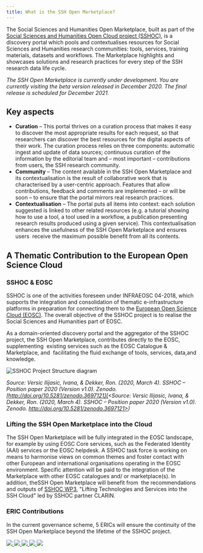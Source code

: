 ```yaml
---
title: What is the SSH Open Marketplace?
---
```


The Social Sciences and Humanities Open Marketplace, built as part of the
[Social Sciences and Humanities Open Cloud project (SSHOC)](https://www.sshopencloud.eu/),
is a discovery portal which pools and contextualises resources for Social
Sciences and Humanities research communities: tools, services, training
materials, datasets and workflows. The Marketplace highlights and showcases
solutions and research practices for every step of the SSH research data life
cycle.

_The SSH Open Marketplace is currently under development. You are currently
visiting the beta version released in December 2020. The final release is
scheduled for December 2021._

## Key aspects

- **Curation** – This portal thrives on a curation process that makes it easy to
  discover the most appropriate results for each request, so that researchers
  can discover the best resources for the digital aspects of their work. The
  curation process relies on three components: automatic ingest and update of
  data sources; continuous curation of the information by the editorial team and
  – most important – contributions from users, the SSH research community.
- **Community** – The content available in the SSH Open Marketplace and its
  contextualisation is the result of collaborative work that is characterised by
  a user-centric approach. Features that allow contributions, feedback and
  comments are implemented – or will be soon – to ensure that the portal mirrors
  real research practices.
- **Contextualisation** – The portal puts all items into context: each solution
  suggested is linked to other related resources (e.g. a tutorial showing how to
  use a tool, a tool used in a workflow, a publication presenting research
  results produced using a given service). This contextualisation enhances the
  usefulness of the SSH Open Marketplace and ensures users  receive the maximum
  possible benefit from all its contents.

## A Thematic Contribution to the European Open Science Cloud

### SSHOC & EOSC

SSHOC is one of the activities foreseen under INFRAEOSC 04-2018, which supports
the integration and consolidation of thematic e-infrastructure platforms in
preparation for connecting them to the
[European Open Science Cloud (EOSC)](https://sshopencloud.eu/sshoc-eosc). The
overall objective of the SSHOC project is to realise the Social Sciences and
Humanities part of EOSC.

As a domain-oriented discovery portal and the aggregator of the SSHOC project,
the SSH Open Marketplace, contributes directly to the EOSC, supplementing 
existing services such as the EOSC Catalogue & Marketplace, and  facilitating
the fluid exchange of tools, services, data,and knowledge.

![SSHOC Project Structure diagram](/assets/images/sshoc_project_structure_about1.png "SSHOC Project Structure")

_Source: Versic Ilijasic, Ivana, & Dekker, Ron. (2020, March 4). SSHOC –
Position paper 2020 (Version v1.0). Zenodo.
[http://doi.org/10.5281/zenodo.3697121](<Source: Versic Ilijasic, Ivana, & Dekker, Ron. (2020, March 4). SSHOC – Position paper 2020 (Version v1.0). Zenodo. http://doi.org/10.5281/zenodo.3697121>)_

### Lifting the SSH Open Marketplace into the Cloud

The SSH Open Marketplace will be fully integrated in the EOSC landscape, for
example by using EOSC Core services, such as the Federated Identity (AAI)
services or the EOSC helpdesk. A SSHOC task force is working on means to
harmonise views on common themes and foster contact with other European and
international organisations operating in the EOSC environment. Specific
attention will be paid to the integration of the Marketplace with other EOSC
catalogues and/ or marketplace(s). In addition, theSSH Open Marketplace will
benefit from  the recommendations and outputs of
[SSHOC WP3](https://sshopencloud.eu/publications/deliverables?field_wp_tid%5B%5D=14),
"Lifting Technologies and Services into the SSH Cloud" led by SSHOC partner
CLARIN.

### ERIC Contributions

In the current governance scheme, 5 ERICs will ensure the continuity of the  SSH
Open Marketplace beyond the lifetime of the SSHOC project.

<div class="grid grid-cols-5">


<a href="https://www.cessda.eu">
  <img src="/assets/images/cessda-logo.png" />
</a>
<a href="https://clarin.eu">
  <img src="/assets/images/clarin-logo.png" />
</a>
<a href="https://dariah.eu">
  <img src="/assets/images/dariah-eu-logo.png" />
</a>
<a href="http://www.europeansocialsurvey.org">
  <img src="/assets/images/ess-logo.png" />
</a>
<a href="http://www.share-project.org">
  <img src="/assets/images/share-eric.png" />
</a>

</div>

